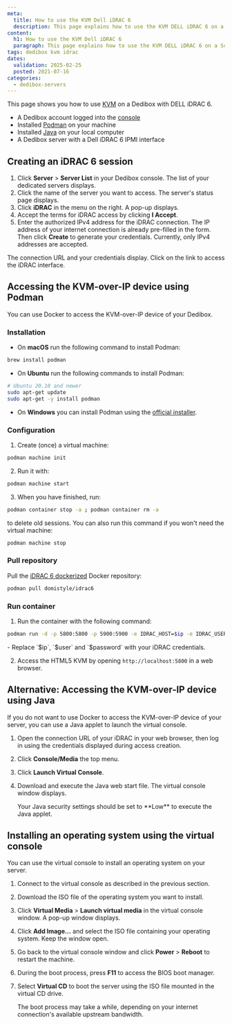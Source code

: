 ```yaml
---
meta:
  title: How to use the KVM Dell iDRAC 6
  description: This page explains how to use the KVM DELL iDRAC 6 on a Scaleway Dedibox
content:
  h1: How to use the KVM Dell iDRAC 6
  paragraph: This page explains how to use the KVM DELL iDRAC 6 on a Scaleway Dedibox
tags: dedibox kvm idrac
dates:
  validation: 2025-02-25
  posted: 2021-07-16
categories:
  - dedibox-servers
---
```

This page shows you how to use [KVM](/dedibox-kvm-over-ip/concepts/#kvm-over-ip) on a Dedibox with DELL iDRAC 6.

<Macro id="requirements" />

- A Dedibox account logged into the [console](https://console.online.net)
- Installed [Podman](https://podman.io/getting-started/installation) on your machine
- Installed [Java](https://www.java.com/en/download/help/download_options.html) on your local computer
- A Dedibox server with a Dell iDRAC 6 IPMI interface

## Creating an iDRAC 6 session

1. Click **Server** > **Server List** in your Dedibox console. The list of your dedicated servers displays.
2. Click the name of the server you want to access. The server's status page displays.
3. Click **iDRAC** in the menu on the right. A pop-up displays.
    <Lightbox src="scaleway_idrac.webp" alt="" />
4. Accept the terms for iDRAC access by clicking **I Accept**.
5. Enter the authorized IPv4 address for the iDRAC connection. The IP address of your internet connection is already pre-filled in the form. Then click **Create** to generate your credentials.
    <Message type="note">
      Currently, only IPv4 addresses are accepted.
    </Message>

The connection URL and your credentials display. Click on the link to access the iDRAC interface.


## Accessing the KVM-over-IP device using Podman

You can use Docker to access the KVM-over-IP device of your Dedibox.

### Installation

- On **macOS** run the following command to install Podman:
```bash
brew install podman
```
- On **Ubuntu** run the following commands to install Podman:
```bash
# Ubuntu 20.10 and newer
sudo apt-get update
sudo apt-get -y install podman
```
- On **Windows** you can install Podman using the [official installer](https://github.com/containers/podman-desktop/releases).

### Configuration

1. Create (once) a virtual machine:
  ```bash
  podman machine init
  ```

2. Run it with:
  ```bash
  podman machine start
  ```

3. When you have finished, run:
  ```bash
  podman container stop -a ; podman container rm -a
  ```
  to delete old sessions. You can also run this command if you won't need the virtual machine:
  ```bash
  podman machine stop
  ```

### Pull repository

Pull the [iDRAC 6 dockerized](https://hub.docker.com/r/domistyle/idrac6/) Docker repository:
```bash
podman pull domistyle/idrac6
```

### Run container

1. Run the container with the following command:
  ```bash
  podman run -d -p 5800:5800 -p 5900:5900 -e IDRAC_HOST=$ip -e IDRAC_USER=$user -e IDRAC_PASSWORD=$password domistyle/idrac6
  ```
  <Message type="note">
    - Replace `$ip`, `$user` and `$password` with your iDRAC credentials.
  </Message>

2. Access the HTML5 KVM by opening `http://localhost:5800` in a web browser.

## Alternative: Accessing the KVM-over-IP device using Java

If you do not want to use Docker to access the KVM-over-IP device of your server, you can use a Java applet to launch the virtual console.

1. Open the connection URL of your iDRAC in your web browser, then log in using the credentials displayed during access creation.
2. Click **Console/Media** the top menu.
    <Lightbox src="scaleway_idrac_console.webp" alt="" />
3. Click **Launch Virtual Console**.
    <Lightbox src="scaleway_idrac_launch_console.webp"  alt="" />
4. Download and execute the Java web start file. The virtual console window displays.
    <Lightbox src="scaleway_idrac6_virtual_console.webp" width="" />

    <Message type="tip">
      Your Java security settings should be set to **Low** to execute the Java applet.
    </Message>

## Installing an operating system using the virtual console

You can use the virtual console to install an operating system on your server.
1. Connect to the virtual console as described in the previous section.
2. Download the ISO file of the operating system you want to install.
5. Click **Virtual Media** > **Launch virtual media** in the virtual console window. A pop-up window displays.
6. Click **Add Image...**  and select the ISO file containing your operating system. Keep the window open.
7. Go back to the virtual console window and click **Power** > **Reboot** to restart the machine.
8. During the boot process, press **F11** to access the BIOS boot manager.
    <Lightbox src="scaleway_idrac6_boot_manager.webp" width="" />
9. Select **Virtual CD** to boot the server using the ISO file mounted in the virtual CD drive.
    <Lightbox src="scaleway_idrac6_virtual_cd.webp" width="" />

    <Message type="note">
      The boot process may take a while, depending on your internet connection's available upstream bandwidth.
    </Message>